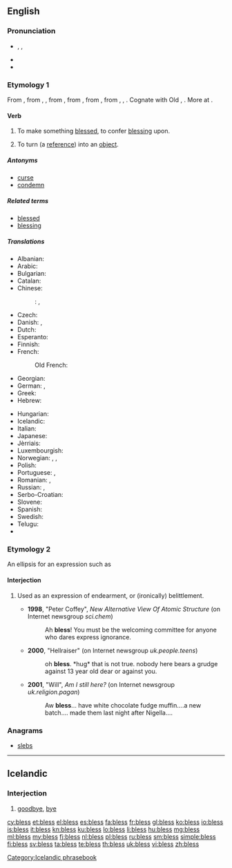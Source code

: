 ==English==

===Pronunciation===
* {{enPR|blĕs}}, {{X-SAMPA|/blɛs/}}, {{X-SAMPA|/blEs/}}
* {{audio|en-us-bless.ogg|Audio (US)}}
* {{rhymes|ɛs}}

===Etymology 1===
From {{etyl|enm}} {{term|blessen|lang=enm}}, from {{etyl|ang}} {{term|bletsian|blētsian|lang=ang}}, {{term|bledsian|blēdsian|to consecrate ''(with blood)''|lang=ang}}, from {{etyl|gem-pro|en}} {{recons|blōþisōnan||to sprinkle, mark or hallow with blood|lang=gem-pro}}, from {{recons|blōþą||blood|lang=gem-pro}}, from {{etyl|ine-pro|en}} {{recons|bhlo-to-||to gush, spurt|lang=ine-pro}}, from {{recons|bhol-|lang=ine-pro}}, {{recons|bhlē-dh-|lang=ine-pro}}, {{recons|bhlō(w)-||to thrive, flourish, bloom|lang=ine-pro}}. Cognate with Old {{etyl|is|-}} {{term|bletza||to bless|tr=Modern {{etyl|is|-}} {{term|blessa|lang=is|lang=is}}}}, {{etyl|ang|-}} {{term|bledan|blēdan|to bleed|lang=ang}}. More at {{l/en|bleed}}.

====Verb====
{{en-verb|blesses|blessing|'''[[blest]]''' ''or'' '''[[blessed]]'''}}

# To make something [[blessed]], to confer [[blessing]] upon.
# {{context|[[Perl]]|_|programming|transitive}} {{context|past tense only '''blessed'''}} To turn (a [[reference]]) into an [[object]].

=====Antonyms=====
* [[curse]]
* [[condemn]]

=====Related terms=====
* [[blessed]]
* [[blessing]]

=====Translations=====
{{trans-top|convey blessing on}}
* Albanian: {{t+|sq|bekoj}}
* Arabic: {{t-|ar|بارك|tr=baaraka}}
* Bulgarian: {{t+|bg|благославям}}
* Catalan: {{t+|ca|beneir}}
* Chinese:
*: {{ttbc|cmn}}: {{t-|cmn|保佑|tr=bǎoyòu|sc=Hani}},  {{t-|cmn|佑|tr=yòu|sc=Hani}}
* Czech: {{t-|cs|požehnat}}
* Danish: {{t-|da|velsigne}}, {{qualifier|archaic}} {{t-|da|signe}}
* Dutch: {{t+|nl|zegenen}}
* Esperanto: {{t-|eo|beni}}
* Finnish: {{t-|fi|siunata}}
* French: {{t+|fr|bénir}}
*: Old French: {{tø|fro|beneïr}}
* Georgian: {{t-|ka|ლოცვა|tr=loc'va|sc=Geor}}
* German: {{t+|de|segnen}}, {{qualifier|obsolete}} {{t+|de|benedeien}}
* Greek: {{t+|el|ευλογώ|tr=evlogó|sc=Grek}}
* Hebrew: {{t+|he|ברך|tr=berákh}}
{{trans-mid}}
* Hungarian: {{t+|hu|megáld}}
* Icelandic: {{t-|is|blessa}}
* Italian: {{t+|it|benedire}}
* Japanese: {{t-|ja|恵む|tr=megumu}}
* Jèrriais: {{tø|roa-jer|béni}}
* Luxembourgish: {{t-|lb|seenen}}
* Norwegian: {{t-|no|velsigne}}, {{t-|no|signa}}, {{t-|no|blessa}}
* Polish: {{t-|pl|błogosławić}}
* Portuguese: {{t+|pt|abençoar}}, {{t+|pt|bendizer}}
* Romanian: {{t-|ro|binecuvânta}}, {{t-|ro|blagoslovi}}
* Russian: {{t+|ru|благословлять|tr=blagoslovlját'}} {{impf}}, {{t+|ru|благословить|tr=blagoslovít'}} {{pf.}}
* Serbo-Croatian: {{t-|sh|blagosloviti|alt=blagoslòviti}}
* Slovene: {{t+|sl|blagosloviti}}
* Spanish: {{t+|es|bendecir}}
* Swedish: {{t-|sv|välsigna}}
* Telugu: {{t-|te|దీవించు|tr=deeviMchu}}
* {{trreq|Turkish}}
{{trans-bottom}}

===Etymology 2===
An ellipsis for an expression such as {{term|bless your heart}}

====Interjection====
{{en-interj}}

# {{UK|informal}} Used as an expression of endearment, or (ironically) belittlement.
#* '''1998''', "Peter Coffey", ''New Alternative View Of Atomic Structure'' (on Internet newsgroup ''sci.chem'')
#*: Ah '''bless'''! You must be the welcoming committee for anyone who dares express ignorance.
#* '''2000''', "Hellraiser" (on Internet newsgroup ''uk.people.teens'')
#*: oh '''bless'''. *hug* that is not true. nobody here bears a grudge against 13 year old dear or against you.
#* '''2001''', "Will", ''Am I still here?'' (on Internet newsgroup ''uk.religion.pagan'')
#*: Aw '''bless'''... have white chocolate fudge muffin....a new batch.... made them last night after Nigella....

===Anagrams===
* [[slebs#English|slebs]]

----

==Icelandic==

===Interjection===
{{head|is|interjection}}

# [[goodbye]], [[bye]]

[[Category:Icelandic phrasebook]]

[[cy:bless]]
[[et:bless]]
[[el:bless]]
[[es:bless]]
[[fa:bless]]
[[fr:bless]]
[[gl:bless]]
[[ko:bless]]
[[io:bless]]
[[is:bless]]
[[it:bless]]
[[kn:bless]]
[[ku:bless]]
[[lo:bless]]
[[li:bless]]
[[hu:bless]]
[[mg:bless]]
[[ml:bless]]
[[my:bless]]
[[fj:bless]]
[[nl:bless]]
[[pl:bless]]
[[ru:bless]]
[[sm:bless]]
[[simple:bless]]
[[fi:bless]]
[[sv:bless]]
[[ta:bless]]
[[te:bless]]
[[th:bless]]
[[uk:bless]]
[[vi:bless]]
[[zh:bless]]